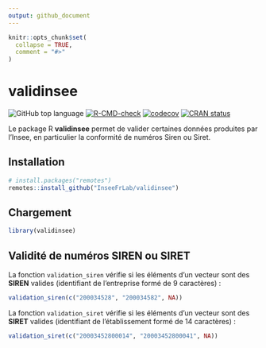 ```yaml
---
output: github_document
---
```


<!-- README.md is generated from README.Rmd. Please edit that file -->

```r
knitr::opts_chunk$set(
  collapse = TRUE,
  comment = "#>"
)
```

# validinsee

<!-- badges: start -->
![GitHub top language](https://img.shields.io/github/languages/top/InseeFrLab/validinsee)
[![R-CMD-check](https://github.com/InseeFrLab/validinsee/actions/workflows/R-CMD-check.yaml/badge.svg)](https://github.com/InseeFrLab/validinsee/actions/workflows/R-CMD-check.yaml)
[![codecov](https://codecov.io/gh/InseeFrLab/validinsee/branch/main/graph/badge.svg)](https://codecov.io/gh/InseeFrLab/validinsee)
[![CRAN status](https://www.r-pkg.org/badges/version/validinsee)](https://cran.r-project.org/package=validinsee)
<!-- badges: end -->

Le package R **validinsee** permet de valider certaines données produites par
l'Insee, en particulier la conformité de numéros Siren ou Siret.

## Installation

``` r
# install.packages("remotes")
remotes::install_github("InseeFrLab/validinsee")
```

## Chargement

```r
library(validinsee)
```

## Validité de numéros SIREN ou SIRET

La fonction `validation_siren` vérifie si les éléments d'un vecteur sont des
**SIREN** valides (identifiant de l'entreprise formé de 9 caractères) :

```r
validation_siren(c("200034528", "200034582", NA))
```

La fonction `validation_siret` vérifie si les éléments d'un vecteur sont des
**SIRET** valides (identifiant de l'établissement formé de 14 caractères) :

```r
validation_siret(c("20003452800014", "20003452800041", NA))
```
